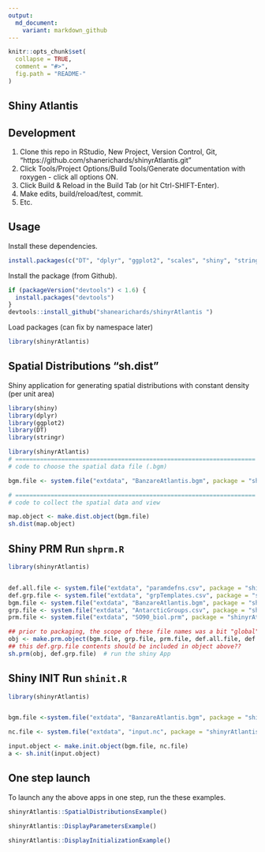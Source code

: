 ```yaml
---
output:
  md_document:
    variant: markdown_github
---
```


<!-- README.md is generated from README.Rmd. Please edit that file -->

```r
knitr::opts_chunk$set(
  collapse = TRUE,
  comment = "#>",
  fig.path = "README-"
)
```

## Shiny Atlantis

## Development

1. Clone this repo in RStudio, New Project, Version Control, Git, "https://github.com/shanerichards/shinyrAtlantis.git"
2. Click Tools/Project Options/Build Tools/Generate documentation with roxygen - click all options ON. 
3. Click Build & Reload in the Build Tab (or hit Ctrl-SHIFT-Enter). 
4. Make edits, build/reload/test, commit. 
5. Etc. 



## Usage

Install these dependencies. 

```r

install.packages(c("DT", "dplyr", "ggplot2", "scales", "shiny", "stringr", "data.table"))
```

Install the package (from Github). 

```r
if (packageVersion("devtools") < 1.6) {
  install.packages("devtools")
}
devtools::install_github("shanearichards/shinyrAtlantis ")
```

Load packages (can fix by namespace later)

```r
library(shinyrAtlantis)
```

## Spatial Distributions "sh.dist"

Shiny application for generating spatial distributions with constant density (per unit area)


```r
library(shiny)
library(dplyr)
library(ggplot2)
library(DT)
library(stringr)

library(shinyrAtlantis)
# ====================================================================
# code to choose the spatial data file (.bgm)

bgm.file <- system.file("extdata", "BanzareAtlantis.bgm", package = "shinyrAtlantis")

# ====================================================================
# code to collect the spatial data and view

map.object <- make.dist.object(bgm.file)
sh.dist(map.object)

```


## Shiny PRM Run `shprm.R`

```r
library(shinyrAtlantis)


def.all.file <- system.file("extdata", "paramdefns.csv", package = "shinyrAtlantis")
def.grp.file <- system.file("extdata", "grpTemplates.csv", package = "shinyrAtlantis")
bgm.file <- system.file("extdata", "BanzareAtlantis.bgm", package = "shinyrAtlantis")
grp.file <- system.file("extdata", "AntarcticGroups.csv", package = "shinyrAtlantis")
prm.file <- system.file("extdata", "SO90_biol.prm", package = "shinyrAtlantis")

## prior to packaging, the scope of these file names was a bit "global"
obj <- make.prm.object(bgm.file, grp.file, prm.file, def.all.file, def.grp.file)
## this def.grp.file contents should be included in object above??
sh.prm(obj, def.grp.file)  # run the shiny App

```


## Shiny INIT Run `shinit.R`

```r
library(shinyrAtlantis)


bgm.file <-system.file("extdata", "BanzareAtlantis.bgm", package = "shinyrAtlantis")

nc.file <- system.file("extdata", "input.nc", package = "shinyrAtlantis")

input.object <- make.init.object(bgm.file, nc.file)
a <- sh.init(input.object)
```


## One step launch

To launch any the above apps in one step, run the these examples.  


```r
shinyrAtlantis::SpatialDistributionsExample()
```

```r
shinyrAtlantis::DisplayParametersExample()
```

```r
shinyrAtlantis::DisplayInitializationExample()
```

